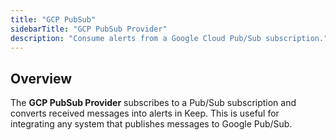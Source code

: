 ```yaml
---
title: "GCP PubSub"
sidebarTitle: "GCP PubSub Provider"
description: "Consume alerts from a Google Cloud Pub/Sub subscription."
---
```


## Overview

The **GCP PubSub Provider** subscribes to a Pub/Sub subscription and converts received messages into alerts in Keep. This is useful for integrating any system that publishes messages to Google Pub/Sub.

<AutoGeneratedSnippet />
